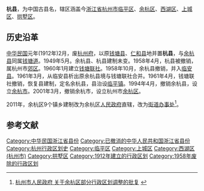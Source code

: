 
{{Infobox China County
|county = 杭县
|Oldname = 
|Photo =
|Photoname =
|map =
|map size =
|mapofstate =
|Pinyin = Hang Xian
|Belong =
|Types = [[县|县]]
|founded = 1912年
|dissolved = 1958年
}}
'''杭县'''，为中国古县名，辖区涵盖今[[浙江省|浙江省]][[杭州市|杭州市]][[临平区|临平区]]、[[余杭区|余杭区]]、[[西湖区_(杭州市)|西湖区]]、[[上城区|上城区]]、[[拱墅区|拱墅区]]。

==历史沿革==
[[中华民国|中华民国]]元年(1912年)2月，废[[杭州府|杭州府]]，以原[[钱塘县|钱塘县]]、[[仁和县|仁和县]]地并置'''杭县'''，与[[余杭县|余杭县]]同属[[钱塘道|钱塘道]]。1949年5月。余杭县、杭县建制未变。1958年4月，杭县被撤销，属杭州市[[郊区|郊区]]。1960年1月建立[[钱塘联社|钱塘联社]]。1958年10月，余杭县撤销，并入[[临安县|临安县]]。1961年3月，从临安县析出原余杭县境与钱塘联社合并。1961年4月，钱塘联社撤销，恢复县建制，定名余杭县，县治设[[临平街道|临平镇]]。1994年4月，撤销余杭县，设立[[余杭市|余杭市]]。2001年3月，撤销余杭市，设立杭州市[[余杭区|余杭区]]。

2011年，余杭区9个镇乡建制改为余杭区[[人民政府|人民政府]]直辖，改为[[街道办事处|街道办事处]]<ref>[http://www.hangzhou.gov.cn/main/wjgg/zxwj/zxwj/T357882.shtml 杭州市人民政府 关于余杭区部分行政区划调整的批复] {{webarchive|url=https://web.archive.org/web/20130927221754/http://www.hangzhou.gov.cn/main/wjgg/zxwj/zxwj/T357882.shtml |date=2013-09-27 }}</ref>。

==参考文献==
{{Reflist|2}}

{{中華民國浙江省行政區劃}}
[[Category:中华民国浙江省县份|Category:中华民国浙江省县份]]
[[Category:已撤消的中华人民共和国浙江省县份|Category:已撤消的中华人民共和国浙江省县份]]
[[Category:杭州行政区划史|Category:杭州行政区划史]]
[[Category:临平区|Category:临平区]]
[[Category:上城区|Category:上城区]]
[[Category:西湖区_(杭州市)|Category:西湖区 (杭州市)]]
[[Category:拱墅区|Category:拱墅区]]
[[Category:1912年建立的行政区划|Category:1912年建立的行政区划]]
[[Category:1958年废除的行政区划|Category:1958年废除的行政区划]]